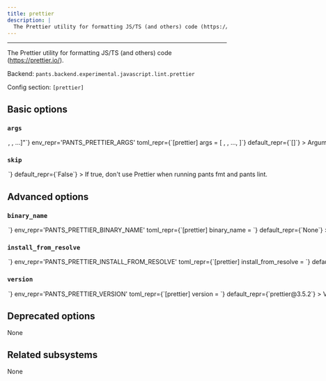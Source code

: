 ```yaml
---
title: prettier
description: |
  The Prettier utility for formatting JS/TS (and others) code (https://prettier.io/).
---
```



---

The Prettier utility for formatting JS/TS (and others) code (https://prettier.io/).

Backend: <span className="color--primary">`pants.backend.experimental.javascript.lint.prettier`</span>

Config section: <span className="color--primary">`[prettier]`</span>

<span className={styles.options}>

## Basic options

### `args`

<Option
  cli_repr={`--prettier-args="[<shell_str>, <shell_str>, ...]"`}
  env_repr='PANTS_PRETTIER_ARGS'
  toml_repr={`[prettier]
args = [
    <shell_str>,
    <shell_str>,
    ...,
]`}
  default_repr={`[]`}
>

Arguments to pass directly to Prettier, e.g. `--prettier-args='--version'`.

</Option>

### `skip`

<Option
  cli_repr={`--[no-]prettier-skip`}
  env_repr='PANTS_PRETTIER_SKIP'
  toml_repr={`[prettier]
skip = <bool>`}
  default_repr={`False`}
>

If true, don&#x27;t use Prettier when running `pants fmt` and `pants lint`.

</Option>

## Advanced options

### `binary_name`

<Option
  cli_repr={`--prettier-binary-name=<str>`}
  env_repr='PANTS_PRETTIER_BINARY_NAME'
  toml_repr={`[prettier]
binary_name = <str>`}
  default_repr={`None`}
>

Override the binary to run for this tool. Defaults to the package name.

</Option>

### `install_from_resolve`

<Option
  cli_repr={`--prettier-install-from-resolve=<str>`}
  env_repr='PANTS_PRETTIER_INSTALL_FROM_RESOLVE'
  toml_repr={`[prettier]
install_from_resolve = <str>`}
  default_repr={`None`}
>

If specified, install the tool using the lockfile for this named resolve, instead of the version configured in this subsystem.

If unspecified, the tool will use the default configured package manager [nodejs].package_manager`, and install the tool without a lockfile.

</Option>

### `version`

<Option
  cli_repr={`--prettier-version=<str>`}
  env_repr='PANTS_PRETTIER_VERSION'
  toml_repr={`[prettier]
version = <str>`}
  default_repr={`prettier@3.5.2`}
>

Version string for the tool in the form package@version (e.g. prettier@3.5.2)

</Option>

## Deprecated options

None

## Related subsystems

None

</span>
